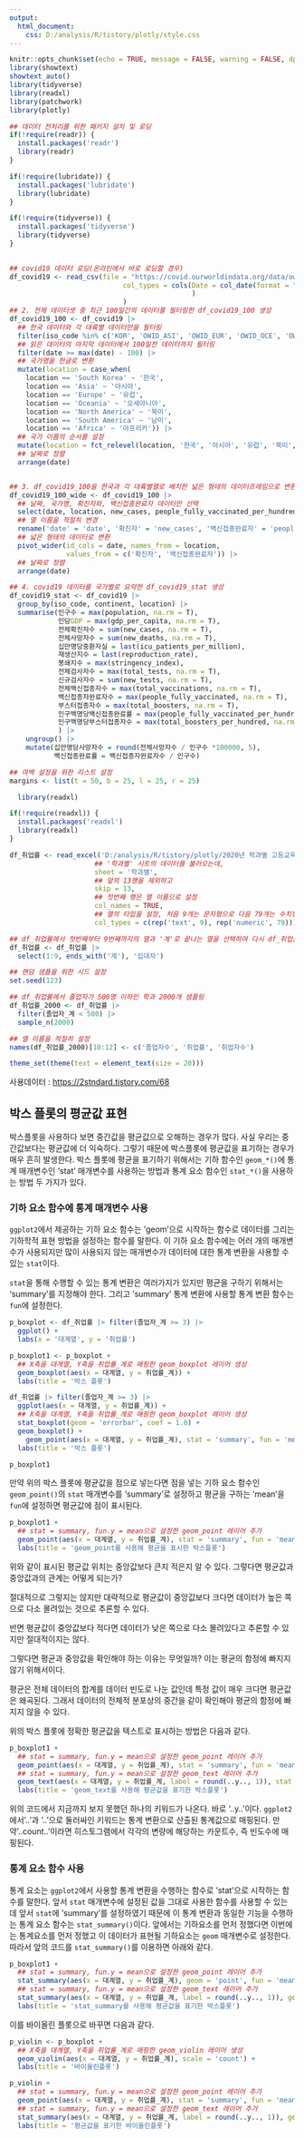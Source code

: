 ```yaml
---
output:
  html_document:
    css: D:/analysis/R/tistory/plotly/style.css
---
```


```r
knitr::opts_chunk$set(echo = TRUE, message = FALSE, warning = FALSE, dpi = 90)
library(showtext)
showtext_auto()
library(tidyverse)
library(readxl)
library(patchwork)
library(plotly)
```

```r
## 데이터 전처리를 위한 패키지 설치 및 로딩
if(!require(readr)) {
  install.packages('readr')
  library(readr)
}

if(!require(lubridate)) {
  install.packages('lubridate')
  library(lubridate)
}

if(!require(tidyverse)) {
  install.packages('tidyverse')
  library(tidyverse)
}

                      
## covid19 데이터 로딩(온라인에서 바로 로딩할 경우)
df_covid19 <- read_csv(file = "https://covid.ourworldindata.org/data/owid-covid-data.csv",
                            col_types = cols(Date = col_date(format = "%Y-%m-%d")
                                             )
                            )
## 2. 전체 데이터셋 중 최근 100일간의 데이터를 필터링한 df_covid19_100 생성
df_covid19_100 <- df_covid19 |> 
  ## 한국 데이터와 각 대륙별 데이터만을 필터링
  filter(iso_code %in% c('KOR', 'OWID_ASI', 'OWID_EUR', 'OWID_OCE', 'OWID_NAM', 'OWID_SAM', 'OWID_AFR')) |>
  ## 읽은 데이터의 마지막 데이터에서 100일전 데이터까지 필터링
  filter(date >= max(date) - 100) |>
  ## 국가명을 한글로 변환
  mutate(location = case_when(
    location == 'South Korea' ~ '한국', 
    location == 'Asia' ~ '아시아', 
    location == 'Europe' ~ '유럽', 
    location == 'Oceania' ~ '오세아니아', 
    location == 'North America' ~ '북미', 
    location == 'South America' ~ '남미', 
    location == 'Africa' ~ '아프리카')) |>
  ## 국가 이름의 순서를 설정 
  mutate(location = fct_relevel(location, '한국', '아시아', '유럽', '북미', '남미', '아프리카', '오세아니아')) |>
  ## 날짜로 정렬
  arrange(date)


## 3. df_covid19_100을 한국과 각 대륙별열로 배치한 넓은 형태의 데이터프레임으로 변환
df_covid19_100_wide <- df_covid19_100 |>
  ## 날짜, 국가명, 확진자와, 백신접종완료자 데이터만 선택
  select(date, location, new_cases, people_fully_vaccinated_per_hundred) |>
  ## 열 이름을 적절히 변경
  rename('date' = 'date', '확진자' = 'new_cases', '백신접종완료자' = 'people_fully_vaccinated_per_hundred') |>
  ## 넓은 형태의 데이터로 변환
  pivot_wider(id_cols = date, names_from = location, 
              values_from = c('확진자', '백신접종완료자')) |>
  ## 날짜로 정렬
  arrange(date)

## 4. covid19 데이터를 국가별로 요약한 df_covid19_stat 생성
df_covid19_stat <- df_covid19 |> 
  group_by(iso_code, continent, location) |>
  summarise(인구수 = max(population, na.rm = T), 
            인당GDP = max(gdp_per_capita, na.rm = T),
            전체확진자수 = sum(new_cases, na.rm = T),
            전체사망자수 = sum(new_deaths, na.rm = T), 
            십만명당중환자실 = last(icu_patients_per_million),
            재생산지수 = last(reproduction_rate),
            봉쇄지수 = max(stringency_index), 
            전체검사자수 = max(total_tests, na.rm = T), 
            신규검사자수 = sum(new_tests, na.rm = T),
            전체백신접종자수 = max(total_vaccinations, na.rm = T),
            백신접종자완료자수 = max(people_fully_vaccinated, na.rm = T),
            부스터접종자수 = max(total_boosters, na.rm = T),
            인구백명당백신접종완료률 = max(people_fully_vaccinated_per_hundred, na.rm = T),
            인구백명당부스터접종자수 = max(total_boosters_per_hundred, na.rm = T)
            ) |> 
    ungroup() |>
    mutate(십만명당사망자수 = round(전체사망자수 / 인구수 *100000, 5),
           백신접종완료률 = 백신접종자완료자수 / 인구수)

## 여백 설정을 위한 리스트 설정
margins <- list(t = 50, b = 25, l = 25, r = 25)

  library(readxl)

if(!require(readxl)) {
  install.packages('readxl')
  library(readxl)
}

df_취업률 <- read_excel('D:/analysis/R/tistory/plotly/2020년 학과별 고등교육기관 취업통계.xlsx', 
                     ## '학과별' 시트의 데이터를 불러오는데,
                     sheet = '학과별',
                     ## 앞의 13행을 제외하고
                     skip = 13, 
                     ## 첫번째 행은 열 이름으로 설정
                     col_names = TRUE, 
                     ## 열의 타입을 설정, 처음 9개는 문자형으로 다음 79개는 수치형으로 설정
                     col_types = c(rep('text', 9), rep('numeric', 79)))

## df_취업률에서 첫번째부터 9번째까지의 열과 '계'로 끝나는 열을 선택하여 다시 df_취업률에 저장
df_취업률 <- df_취업률 |> 
  select(1:9, ends_with('계'), '입대자')

## 랜덤 샘플을 위한 시드 설정
set.seed(123)

## df_취업률에서 졸업자가 500명 이하인 학과 2000개 샘플링
df_취업률_2000 <- df_취업률 |> 
  filter(졸업자_계 < 500) |> 
  sample_n(2000)

## 열 이름을 적절히 설정
names(df_취업률_2000)[10:12] <- c('졸업자수', '취업률', '취업자수')

theme_set(theme(text = element_text(size = 20))) 
```

사용데이터 : <https://2stndard.tistory.com/68>

## 박스 플롯의 평균값 표현

박스플롯을 사용하다 보면 중간값을 평균값으로 오해하는 경우가 많다. 사실 우리는 중간값보다는 평균값에 더 익숙하다. 그렇기 때문에 박스플롯에 평균값을 표기하는 경우가 매우 흔히 발생한다. 박스 플롯에 평균을 표기하기 위해서는 기하 함수인 `geom_*()`에 통계 매개변수인 'stat' 매개변수를 사용하는 방법과 통계 요소 함수인 `stat_*()`을 사용하는 방법 두 가지가 있다.

### 기하 요소 함수에 통계 매개변수 사용

`ggplot2`에서 제공하는 기하 요소 함수는 'geom'으로 시작하는 함수로 데이터를 그리는 기하학적 표현 방법을 설정하는 함수를 말한다. 이 기하 요소 함수에는 어러 개의 매개변수가 사용되지만 많이 사용되지 않는 매개변수가 데이터에 대한 통계 변환을 사용할 수 있는 `stat`이다. 

`stat`을 통해 수행할 수 있는 통계 변환은 여러가지가 있지만 평균을 구하기 위해서는 'summary'를 지정해야 한다. 그리고 'summary' 통계 변환에 사용할 통계 변환 함수는 `fun`에 설정한다. 

```r
p_boxplot <- df_취업률 |> filter(졸업자_계 >= 3) |>
  ggplot() + 
  labs(x = '대계열', y = '취업률')

p_boxplot1 <- p_boxplot +
  ## X축을 대계열, Y축을 취업률_계로 매핑한 geom_boxplot 레이어 생성
  geom_boxplot(aes(x = 대계열, y = 취업률_계)) +
  labs(title = '박스 플롯')

df_취업률 |> filter(졸업자_계 >= 3) |>
  ggplot(aes(x = 대계열, y = 취업률_계)) + 
  ## X축을 대계열, Y축을 취업률_계로 매핑한 geom_boxplot 레이어 생성
  stat_boxplot(geom = 'errorbar', coef = 1.0) +
  geom_boxplot() +
    geom_point(aes(x = 대계열, y = 취업률_계), stat = 'summary', fun = 'mean', color = 'tomato3') +
  labs(title = '박스 플롯')

p_boxplot1
```

만약 위의 박스 플롯에 평균값을 점으로 넣는다면 점을 넣는 기하 요소 함수인 `geom_point()`의 `stat` 매개변수를 'summary'로 설정하고 평균을 구하는 'mean'을 `fun`에 설정하면 평균값에 점이 표시된다. 

```r
p_boxplot1 +
  ## stat = summary, fun.y = mean으로 설정한 geom_point 레이어 추가
  geom_point(aes(x = 대계열, y = 취업률_계), stat = 'summary', fun = 'mean', color = 'tomato3') +
  labs(title = 'geom_point를 사용해 평균을 표시한 박스플롯')
```

위와 같이 표시된 평균값 위치는 중앙값보다 큰지 적은지 알 수 있다. 그렇다면 평균값과 중앙값과의 관계는 어떻게 되는가?

절대적으로 그렇지는 않지만 대략적으로 평균값이 중앙값보다 크다면 데이터가 높은 쪽으로 다소 몰려있는 것으로 추론할 수 있다. 

반면 평균값이 중앙값보다 적다면 데이터가 낮은 쪽으로 다소 몰려있다고 추론할 수 있지만 절대적이지는 않다. 

그렇다면 평균과 중앙값을 확인해야 하는 이유는 무엇일까? 이는 평균의 함정에 빠지지 않기 위해서이다. 

평균은 전체 데이터의 합계를 데이터 빈도로 나눈 값인데 특정 값이 매우 크다면 평균값은 왜곡된다. 그래서 데이터의 전체적 분포상의 중간을 같이 확인해야 평균의 함정에 빠지지 않을 수 있다. 

위의 박스 플롯에 정확한 평균값을 텍스트로 표시하는 방법은 다음과 같다. 


```r
p_boxplot1 +
  ## stat = summary, fun.y = mean으로 설정한 geom_point 레이어 추가
  geom_point(aes(x = 대계열, y = 취업률_계), stat = 'summary', fun = 'mean', color = 'tomato3', shape = 4) + 
  ## stat = summary, fun.y = mean으로 설정한 geom_text 레이어 추가
  geom_text(aes(x = 대계열, y = 취업률_계, label = round(..y.., 1)), stat = 'summary', fun = 'mean', color = 'tomato3', vjust = 1.5) + 
  labs(title = 'geom_text를 사용해 평균값을 표기한 박스플롯')
```

위의 코드에서 지금까지 보지 못했던 하나의 키워드가 나온다. 바로 '..y..'이다. `ggplot2`에서 '..'과 '..'으로 둘러싸인 키워드는 통계 변환으로 산출된 통계값으로 매핑된다. 만약 '..count..'이라면 히스토그램에서 각각의 변량에 해당하는 카운트수, 즉 빈도수에 매핑된다.  

### 통계 요소 함수 사용

통계 요소는 `ggplot2`에서 사용할 통계 변환을 수행하는 함수로 'stat'으로 시작하는 함수를 말한다. 앞서 `stat` 매개변수에 설정된 값을 그대로 사용한 함수를 사용할 수 있는데 앞서 `stat`에 'summary'를 설정하였기 때문에 이 통계 변환과 동일한 기능을 수행하는 통계 요소 함수는 `stat_summary()`이다. 앞에서는 기하요소를 먼저 정했다면 이번에는 통계요소를 먼저 정했고 이 데이터가 표현될 기하요소는 `geom` 매개변수로 설정한다. 따라서 앞의 코드를 `stat_summary()`를 이용하면 아래와 같다. 


```r
p_boxplot1 +
  ## stat = summary, fun.y = mean으로 설정한 geom_point 레이어 추가
  stat_summary(aes(x = 대계열, y = 취업률_계), geom = 'point', fun = 'mean', color = 'tomato3', shape = 4) + 
  ## stat = summary, fun.y = mean으로 설정한 geom_text 레이어 추가
  stat_summary(aes(x = 대계열, y = 취업률_계, label = round(..y.., 1)), geom = 'text', fun.y = 'mean', color = 'tomato3', shape = 4, vjust = 1.5) +
  labs(title = 'stat_summary를 사용해 평균값을 표기한 박스플롯')

```

이를 바이올린 플롯으로 바꾸면 다음과 같다.

```r
p_violin <- p_boxplot +
  ## X축을 대계열, Y축을 취업률_계로 매핑한 geom_violin 레이어 생성
  geom_violin(aes(x = 대계열, y = 취업률_계), scale = 'count') +
  labs(title = '바이올린플롯')

p_violin +
  ## stat = summary, fun.y = mean으로 설정한 geom_point 레이어 추가
  geom_point(aes(x = 대계열, y = 취업률_계), stat = 'summary', fun = 'mean', color = 'tomato3', shape = 4) + 
  ## stat = summary, fun.y = mean으로 설정한 geom_text 레이어 추가
  stat_summary(aes(x = 대계열, y = 취업률_계, label = round(..y.., 1)), geom = 'text', fun.y = 'mean', color = 'tomato3', shape = 4, vjust = 1.5) + 
  labs(title = '평균값을 표기한 바이올린플롯')
```